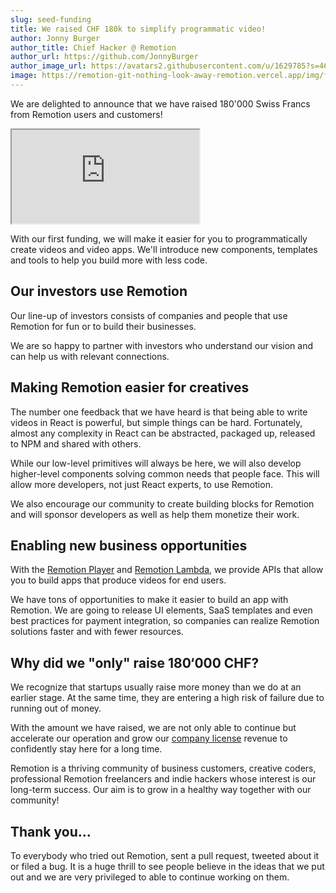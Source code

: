 ```yaml
---
slug: seed-funding
title: We raised CHF 180k to simplify programmatic video!
author: Jonny Burger
author_title: Chief Hacker @ Remotion
author_url: https://github.com/JonnyBurger
author_image_url: https://avatars2.githubusercontent.com/u/1629785?s=460&u=12eb94da6070d00fc924761ce06e3a428d01b7e9&v=4
image: https://remotion-git-nothing-look-away-remotion.vercel.app/img/funding-banner.jpg
---
```



We are delighted to announce that we have raised 180'000 Swiss Francs from Remotion users and customers!

<iframe style={{
  width: '100%',
  aspectRatio: '16 / 9'
}} src="https://www.youtube.com/embed/AZinzRlATJo" title="YouTube video player" allow="accelerometer; autoplay; clipboard-write; encrypted-media; gyroscope; picture-in-picture" allowFullScreen></iframe>

With our first funding, we will make it easier for you to programmatically create videos and video apps. We'll introduce new components, templates and tools to help you build more with less code.

## Our investors use Remotion

Our line-up of investors consists of companies and people that use Remotion for fun or to build their businesses.

We are so happy to partner with investors who understand our vision and can help us with relevant connections.

<InvestorGrid />

## Making Remotion easier for creatives

The number one feedback that we have heard is that being able to write videos in React is powerful, but simple things can be hard. Fortunately, almost any complexity in React can be abstracted, packaged up, released to NPM and shared with others.

While our low-level primitives will always be here, we will also develop higher-level components solving common needs that people face. This will allow more developers, not just React experts, to use Remotion.

We also encourage our community to create building blocks for Remotion and will sponsor developers as well as help them monetize their work.

## Enabling new business opportunities

With the [Remotion Player](/player) and [Remotion Lambda](/player), we provide APIs that allow you to build apps that produce videos for end users.

We have tons of opportunities to make it easier to build an app with Remotion. We are going to release UI elements, SaaS templates and even best practices for payment integration, so companies can realize Remotion solutions faster and with fewer resources.

## Why did we "only" raise 180‘000 CHF?

We recognize that startups usually raise more money than we do at an earlier stage. At the same time, they are entering a high risk of failure due to running out of money.

With the amount we have raised, we are not only able to continue but accelerate our operation and grow our [company license](https://companies.remotion.dev) revenue to confidently stay here for a long time.

Remotion is a thriving community of business customers, creative coders, professional Remotion freelancers and indie hackers whose interest is our long-term success. Our aim is to grow in a healthy way together with our community!

## Thank you…

To everybody who tried out Remotion, sent a pull request, tweeted about it or filed a bug. It is a huge thrill to see people believe in the ideas that we put out and we are very privileged to able to continue working on them.

<DownloadPressRelease />
